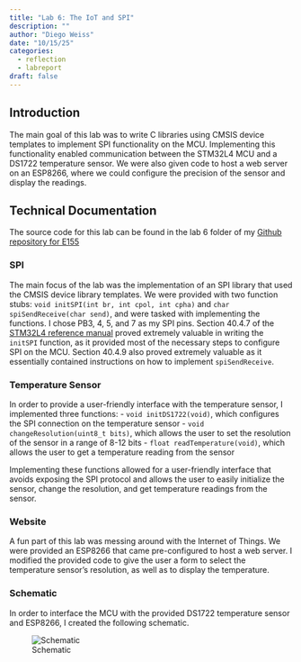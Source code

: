 ```yaml
---
title: "Lab 6: The IoT and SPI"
description: ""
author: "Diego Weiss"
date: "10/15/25"
categories:
  - reflection
  - labreport
draft: false
---
```


## Introduction

The main goal of this lab was to write C libraries using CMSIS device templates to implement SPI functionality on the MCU. Implementing this functionality enabled communication between the STM32L4 MCU and a DS1722 temperature sensor. We were also given code to host a web server on an ESP8266, where we could configure the precision of the sensor and display the readings.

## Technical Documentation

The source code for this lab can be found in the lab 6 folder of my [Github repository for E155](https://github.com/diego2317/E155-labs)

### SPI

The main focus of the lab was the implementation of an SPI library that used the CMSIS device library templates. We were provided with two function stubs: `void initSPI(int br, int cpol, int cpha)` and `char spiSendReceive(char send)`, and were tasked with implementing the functions. I chose PB3, 4, 5, and 7 as my SPI pins. Section 40.4.7 of the [STM32L4 reference manual](https://hmc-e155.github.io/assets/doc/rm0394-stm32l41xxx42xxx43xxx44xxx45xxx46xxx-advanced-armbased-32bit-mcus-stmicroelectronics.pdf) proved extremely valuable in writing the `initSPI` function, as it provided most of the necessary steps to configure SPI on the MCU. Section 40.4.9 also proved extremely valuable as it essentially contained instructions on how to implement `spiSendReceive`.

### Temperature Sensor

In order to provide a user-friendly interface with the temperature sensor, I implemented three functions:
- `void initDS1722(void)`, which configures the SPI connection on the temperature sensor
- `void changeResolution(uint8_t bits)`, which allows the user to set the resolution of the sensor in a range of 8-12 bits
- `float readTemperature(void)`, which allows the user to get a temperature reading from the sensor

Implementing these functions allowed for a user-friendly interface that avoids exposing the SPI protocol and allows the user to easily initialize the sensor, change the resolution, and get temperature readings from the sensor.

### Website

A fun part of this lab was messing around with the Internet of Things. We were provided an ESP8266 that came pre-configured to host a web server. I modified the provided code to give the user a form to select the temperature sensor's resolution, as well as to display the temperature.

### Schematic

In order to interface the MCU with the provided DS1722 temperature sensor and ESP8266, I created the following schematic.

![Schematic](/images/lab6/schematic.png)